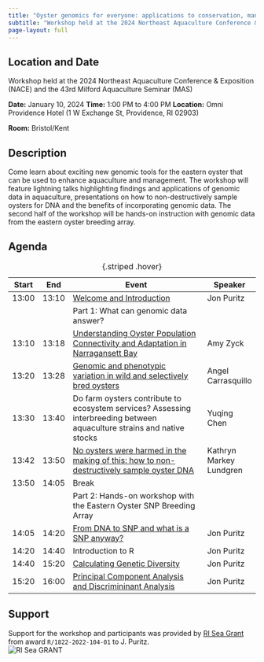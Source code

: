 ```yaml
---
title: "Oyster genomics for everyone: applications to conservation, management, and aquaculture"
subtitle: "Workshop held at the 2024 Northeast Aquaculture Conference & Exposition (NACE) and the 43rd Milford Aquaculture Seminar (MAS)"
page-layout: full
---
```


## Location and Date
Workshop held at the 2024 Northeast Aquaculture Conference & Exposition (NACE) and the 43rd Milford Aquaculture Seminar (MAS)

**Date:** January 10, 2024 
**Time:** 1:00 PM to 4:00 PM
**Location:** Omni Providence Hotel (1 W Exchange St, Providence, RI 02903)

**Room:** Bristol/Kent

## Description
Come learn about exciting new genomic tools for the eastern oyster that can be used to enhance aquaculture and management.  The workshop will feature lightning talks highlighting findings and applications of genomic data in aquaculture, presentations on how to non-destructively sample oysters for DNA and the benefits of incorporating genomic data. The second half of the workshop will be hands-on instruction with genomic data from the eastern oyster breeding array.  

## Agenda

| Start | End|  Event | Speaker|
|-|-|-----|-|
| 13:00 | 13:10| [Welcome and Introduction](Presentation_Slides/Intro.pptx) | Jon Puritz|
| || Part 1: What can genomic data answer?||
| 13:10 | 13:18| [Understanding Oyster Population Connectivity and Adaptation in Narragansett Bay](Presentation_Slides/Zyck_NACE_GenomicsWorkshop_20240108.pdf)| Amy Zyck |
| 13:20 | 13:28| [Genomic and phenotypic variation in wild and selectively bred oysters](Presentation_Slides/Carrasquillo NACE Workshop.pptx) | Angel Carrasquillo|
| 13:30 | 13:40| Do farm oysters contribute to ecosystem services? Assessing interbreeding between aquaculture strains and native stocks| Yuqing Chen |
| 13:42 | 13:50| [No oysters were harmed in the making of this: how to non-destructively sample oyster DNA](Presentation_Slides/Non-destructive sampling of Crassostrea virginica mantle tissue_FINAL.pptx) | Kathryn Markey Lundgren |
| 13:50 | 14:05| Break||
| || Part 2: Hands-on workshop with the Eastern Oyster SNP Breeding Array ||
| 14:05 | 14:20| [From DNA to SNP and what is a SNP anyway?](Presentation_Slides/DNAtoSNPs.pptx) | Jon Puritz |
| 14:20 | 14:40| Introduction to R | Jon Puritz |
| 14:40 | 15:20| [Calculating Genetic Diversity](Presentation_Slides/GeneticDiversity.pptx)  | Jon Puritz |
| 15:20 | 16:00| [Principal Component Analysis and Discrimininant Analysis](Presentation_Slides/PCAandDACP.pptx) | Jon Puritz |

:  {.striped .hover}



## Support
Support for the workshop and participants was provided by [RI Sea Grant](https://seagrant.gso.uri.edu/) from award `R/1822-2022-104-01` to J. Puritz.  
![RI Sea GRANT](https://seagrant.gso.uri.edu/wp-content/uploads/2023/04/RISG_logo_navy-scaled.webp)